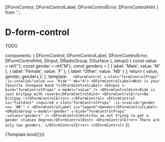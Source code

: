   DFormControl,
  DFormControlLabel,
  DFormControlError,
  DFormControlHint
} from '.';

<Meta title="Components/FormControl" />

# D-form-control

TODO

  components: {
    DFormControl,
    DFormControlLabel,
    DFormControlError,
    DFormControlHint,
    DInput,
    DRadioGroup,
    DSurface
  },
  setup() {
    const value = ref('');
    const gender = ref('M');
    const genders = [
      { label: 'Male', value: 'M' },
      { label: 'Female', value: 'F' },
      { label: 'Other', value: 'NB' }
    ];
    return { value, gender, genders };
  },
  template: `  
    <DFormControl v-slot="formControlProps" :is-invalid="value === 'Ride'" mb="4">
      <DFormControlLabel>What is your favorite shoegaze band ?</DFormControlLabel>
      <DInput v-bind="formControlProps" v-model="value" />
      <DFormControlHint>Ride is just britpop with reverb</DFormControlHint>
      <DFormControlError>No britpop !</DFormControlError>
    </DFormControl>
    <DFormControl
      is="fieldset"
      required
      v-slot="formControlProps"
      :is-invalid="gender === 'NB'"
    >
      <DFormControlLabel is="legend">Gender</DFormControlLabel>
      <DRadioGroup
        v-model="gender"
        v-bind="formControlProps"
        :values="genders"
      />
      <DFormControlHint>You ae not trying to get a gender studies degree</DFormControlHint>
      <DFormControlError>
        There are only two genders.
      </DFormControlError>
    </DFormControl>
    `
});

<Canvas>
  <Story name="Default">{Template.bind({})}</Story>
</Canvas>

